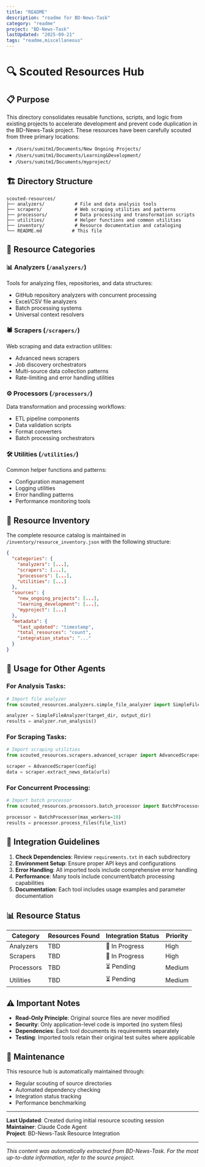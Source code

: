 ```yaml
---
title: "README"
description: "readme for BD-News-Task"
category: "readme"
project: "BD-News-Task"
lastUpdated: "2025-09-21"
tags: "readme,miscellaneous"
---
```


# 🔍 Scouted Resources Hub

## 📋 **Purpose**
This directory consolidates reusable functions, scripts, and logic from existing projects to accelerate development and prevent code duplication in the BD-News-Task project. These resources have been carefully scouted from three primary locations:

- `/Users/sumitm1/Documents/New Ongoing Projects/`
- `/Users/sumitm1/Documents/Learning&Development/`  
- `/Users/sumitm1/Documents/myproject/`

## 🏗️ **Directory Structure**

```
scouted-resources/
├── analyzers/           # File and data analysis tools
├── scrapers/            # Web scraping utilities and patterns
├── processors/          # Data processing and transformation scripts
├── utilities/           # Helper functions and common utilities
├── inventory/           # Resource documentation and cataloging
└── README.md           # This file
```

## 🎯 **Resource Categories**

### 📊 **Analyzers** (`/analyzers/`)
Tools for analyzing files, repositories, and data structures:
- GitHub repository analyzers with concurrent processing
- Excel/CSV file analyzers 
- Batch processing systems
- Universal context resolvers

### 🕷️ **Scrapers** (`/scrapers/`)
Web scraping and data extraction utilities:
- Advanced news scrapers
- Job discovery orchestrators
- Multi-source data collection patterns
- Rate-limiting and error handling utilities

### ⚙️ **Processors** (`/processors/`)
Data transformation and processing workflows:
- ETL pipeline components
- Data validation scripts
- Format converters
- Batch processing orchestrators

### 🛠️ **Utilities** (`/utilities/`)
Common helper functions and patterns:
- Configuration management
- Logging utilities
- Error handling patterns
- Performance monitoring tools

## 📝 **Resource Inventory**

The complete resource catalog is maintained in `/inventory/resource_inventory.json` with the following structure:

```json
{
  "categories": {
    "analyzers": [...],
    "scrapers": [...],
    "processors": [...],
    "utilities": [...]
  },
  "sources": {
    "new_ongoing_projects": [...],
    "learning_development": [...],
    "myproject": [...]
  },
  "metadata": {
    "last_updated": "timestamp",
    "total_resources": "count",
    "integration_status": "..."
  }
}
```

## 🤖 **Usage for Other Agents**

### **For Analysis Tasks:**
```python
# Import file analyzer
from scouted_resources.analyzers.simple_file_analyzer import SimpleFileAnalyzer

analyzer = SimpleFileAnalyzer(target_dir, output_dir)
results = analyzer.run_analysis()
```

### **For Scraping Tasks:**
```python
# Import scraping utilities  
from scouted_resources.scrapers.advanced_scraper import AdvancedScraper

scraper = AdvancedScraper(config)
data = scraper.extract_news_data(urls)
```

### **For Concurrent Processing:**
```python
# Import batch processor
from scouted_resources.processors.batch_processor import BatchProcessor

processor = BatchProcessor(max_workers=10)
results = processor.process_files(file_list)
```

## 🔗 **Integration Guidelines**

1. **Check Dependencies**: Review `requirements.txt` in each subdirectory
2. **Environment Setup**: Ensure proper API keys and configurations
3. **Error Handling**: All imported tools include comprehensive error handling
4. **Performance**: Many tools include concurrent/batch processing capabilities
5. **Documentation**: Each tool includes usage examples and parameter documentation

## 📊 **Resource Status**

| Category | Resources Found | Integration Status | Priority |
|----------|----------------|-------------------|----------|
| Analyzers | TBD | 🔄 In Progress | High |
| Scrapers | TBD | 🔄 In Progress | High |
| Processors | TBD | ⏳ Pending | Medium |
| Utilities | TBD | ⏳ Pending | Medium |

## ⚠️ **Important Notes**

- **Read-Only Principle**: Original source files are never modified
- **Security**: Only application-level code is imported (no system files)
- **Dependencies**: Each tool documents its requirements separately
- **Testing**: Imported tools retain their original test suites where applicable

## 🔄 **Maintenance**

This resource hub is automatically maintained through:
- Regular scouting of source directories
- Automated dependency checking
- Integration status tracking
- Performance benchmarking

---

**Last Updated**: Created during initial resource scouting session  
**Maintainer**: Claude Code Agent  
**Project**: BD-News-Task Resource Integration

---
*This content was automatically extracted from BD-News-Task. For the most up-to-date information, refer to the source project.*
